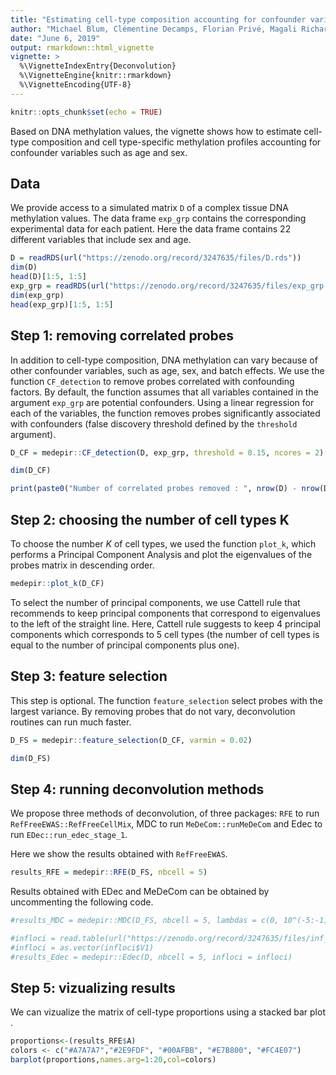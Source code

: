 ```yaml
---
title: "Estimating cell-type composition accounting for confounder variables. "
author: "Michael Blum, Clémentine Decamps, Florian Privé, Magali Richard"
date: "June 6, 2019"
output: rmarkdown::html_vignette
vignette: >
  %\VignetteIndexEntry{Deconvolution}
  %\VignetteEngine{knitr::rmarkdown}
  %\VignetteEncoding{UTF-8}
---
```


```r
knitr::opts_chunk$set(echo = TRUE)
```

Based on DNA methylation values, the vignette shows how to estimate cell-type composition and cell type-specific methylation profiles accounting for confounder variables such as age and sex. 

## Data

We provide access to  a simulated matrix `D` of a complex tissue DNA methylation values.
The data frame `exp_grp` contains the corresponding experimental data for each patient. Here the data frame contains 22 different variables that include sex and age.

```r
D = readRDS(url("https://zenodo.org/record/3247635/files/D.rds"))
dim(D)
head(D)[1:5, 1:5]
exp_grp = readRDS(url("https://zenodo.org/record/3247635/files/exp_grp.rds"))
dim(exp_grp)
head(exp_grp)[1:5, 1:5]
```


## Step 1: removing correlated probes 

In addition to cell-type composition, DNA methylation can vary because of other confounder variables, such as age, sex, and batch effects. We use the function `CF_detection` to remove probes correlated with confounding factors. By default, the function assumes that all variables contained in the argument `exp_grp` are potential confounders. Using a linear regression for each of the variables, the function removes probes significantly associated with confounders (false discovery threshold defined by the `threshold` argument).

```r
D_CF = medepir::CF_detection(D, exp_grp, threshold = 0.15, ncores = 2)

dim(D_CF)

print(paste0("Number of correlated probes removed : ", nrow(D) - nrow(D_CF)))
```

## Step 2: choosing the number of cell types K 

To choose the number $K$ of cell types, we used the function `plot_k`, which performs a Principal Component Analysis and plot the eigenvalues of the probes matrix in descending order.

```r
medepir::plot_k(D_CF)  
```

To select the number of principal components, we use Cattell rule that recommends to keep principal components that correspond to eigenvalues to the left of the straight line. Here, Cattell rule suggests to keep 4 principal components which corresponds to 5 cell types (the number of cell types is equal to the number of principal components plus one).

## Step 3: feature selection 

This step is optional. The function `feature_selection` select probes with the largest variance. By removing probes that do not vary, deconvolution routines can run much faster.

```r
D_FS = medepir::feature_selection(D_CF, varmin = 0.02)

dim(D_FS)
```

## Step 4: running deconvolution methods

We propose three methods of deconvolution, of three packages:
`RFE` to run `RefFreeEWAS::RefFreeCellMix`, MDC to run `MeDeCom::runMeDeCom` and Edec to run `EDec::run_edec_stage_1`. 

Here we show the results obtained with `RefFreeEWAS`.
```r
results_RFE = medepir::RFE(D_FS, nbcell = 5)
```

Results obtained with EDec and MeDeCom can be obtained by uncommenting the following code.
```r
#results_MDC = medepir::MDC(D_FS, nbcell = 5, lambdas = c(0, 10^(-5:-1)))

#infloci = read.table(url("https://zenodo.org/record/3247635/files/inf_loci.txt"),header = FALSE, sep = "\t")
#infloci = as.vector(infloci$V1)
#results_Edec = medepir::Edec(D, nbcell = 5, infloci = infloci)
```


## Step 5: vizualizing results

We can vizualize the matrix of cell-type proportions using a stacked bar plot .

```r

proportions<-(results_RFE$A)
colors <- c("#A7A7A7","#2E9FDF", "#00AFBB", "#E7B800", "#FC4E07")
barplot(proportions,names.arg=1:20,col=colors)

```

